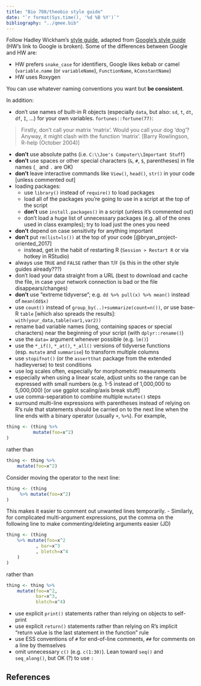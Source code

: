```yaml
---
title: "Bio 708/theobio style guide"
date: "`r format(Sys.time(), '%d %B %Y')`"
bibliography: "../qmee.bib"
---
```


Follow Hadley Wickham's [style guide](http://adv-r.had.co.nz/Style.html), adapted from [Google's style guide](https://google.github.io/styleguide/Rguide.xml) (HW's link to Google is broken). Some of the differences between Google and HW are:

- HW prefers `snake_case` for identifiers, Google likes kebab or camel (`variable.name` (or `variableName`), `FunctionName`, `kConstantName`)
- HW uses Roxygen

You can use whatever naming conventions you want but **be consistent**.

In addition:

- don't use names of built-in R objects (especially `data`, but also: `sd`, `t`, `dt`, `df`, `I`, ...) for your own variables. `fortunes::fortune(77)`:

> Firstly, don't call your matrix 'matrix'. Would you call your dog 'dog'? Anyway, it might clash with the function 'matrix'. [Barry Rowlingson, R-help (October 2004)]

- **don't** use absolute paths (i.e. `C:\\Joe's Computer\\Important Stuff`)
- **don't** use spaces or other special characters (`&`, `#`, `$`, parentheses) in file names (`_` and `.` are OK)
- **don't** leave interactive commands like `View()`, `head()`, `str()` in your code [unless commented out]
- loading packages:
    - use `library()` instead of `require()` to load packages
	- load all of the packages you're going to use in a script at the top of the script
	- **don't** use `install.packages()` in a script (unless it's commented out)	
	- don't load a huge list of unnecessary packages (e.g. all of the ones used in class examples); try to load just the ones you need
- **don't** depend on case sensitivity for anything important
- **don't** put `rm(list=ls())` at the top of your code [@bryan_project-oriented_2017]
	- instead, get in the habit of restarting R (`Session > Restart R` or via hotkey in RStudio)
- always use `TRUE` and `FALSE` rather than `T`/`F` (is this in the other style guides already???)
- don't load your data straight from a URL (best to download and cache the file, in case your network connection is bad or the file disappears/changes)
- **don't** use "extreme tidyverse"; e.g. `dd %>% pull(x) %>% mean()` instead of `mean(dd$x)`
- use `count()` instead of `group_by(..)+summarize(count=n())`, *or* use base-R `table` [which also spreads the results]: `with(your_data,table(var1,var2))`
- rename bad variable names (long, containing spaces or special characters) near the beginning of your script (with `dplyr::rename()`)
- use the `data=` argument whenever possible (e.g. `lm()`)
- use the `*_if()`, `*_at()`, `*_all()` versions of tidyverse functions (esp. `mutate` and `summarise`) to transform multiple columns
- use `stopifnot()` (or the `assertthat` package from the extended hadleyverse) to test conditions
- use log scales often, especially for morphometric measurements
- especially when using a linear scale, adjust units so the range can be expressed with small numbers (e.g. 1-5 instead of 1,000,000 to 5,000,000) [or use ggplot scaling/axis break stuff]
- use comma-separation to combine multiple `mutate()` steps
- surround multi-line expressions with parentheses instead of relying on R's rule that statements should be carried on to the next line when the line ends with a binary operator (usually `+`, `%>%`). For example,
```r
thing <- (thing %>%
          mutate(foo=x^2)
)
```
rather than
```r
thing <- thing %>%
    mutate(foo=x^2)
```
Consider moving the operator to the next line:
```r
thing <- (thing
     %>% mutate(foo=x^2)
)
```
This makes it easier to comment out unwanted lines temporarily.
- Similarly, for complicated multi-argument expressions, put the comma on the following line to make commenting/deleting arguments easier (JD)
```r
thing <- (thing 
    %>% mutate(foo=x^2
           , bar=x^3
           , bletch=x^4
	)
)
```
rather than
```r
thing <- thing %>%
    mutate(foo=x^2,
           bar=x^3,
           bletch=x^4)
```
- use explicit `print()` statements rather than relying on objects to self-print
- use explicit `return()` statements rather than relying on R's implicit "return value is the last statement in the function" rule
- use ESS conventions of `#` for end-of-line comments, `##` for comments on a line by themselves
- omit unnecessary `c()` (e.g. `c(1:30)`). Lean toward `seq()` and `seq_along()`, but OK (?) to use `:`

## References
